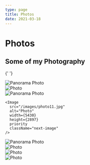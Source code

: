 ```yaml
---
type: page
title: Photos
date: 2021-03-18
---
```


# Photos


<div className="photo-title">
  <h2>Some of my Photography</h2>
</div>

<div className="photo-gallery">

{' '}

<div className="wrapper">
  <div className="full-width-container">
    <Image
      src="/images/photo_pano1.jpg"
      alt="Panorama Photo"
      width={13473}
      height={3804}
      priority
      className="next-image pano-img"
    />
  </div>
</div>

<div className="pano-container">
  <Image
    src="/images/photo14.jpg"
    alt="Photo"
    width={9974}
    height={4995}
    priority
    className="next-image"
  />
</div>

<div className="wrapper">
  <div className="full-width-container">
    <Image
      src="/images/photo_pano2.jpg"
      alt="Panorama Photo"
      width={8384}
      height={3278}
      priority
      className="next-image pano-img"
    />
  </div>
</div>

<div className="pano-container">

    <Image
      src="/images/photo11.jpg"
      alt="Photo"
      width={5430}
      height={2897}
      priority
      className="next-image"
    />

</div>

<div className="pano-container">
  <Image
    src="/images/photo_pano3.jpg"
    alt="Panorama Photo"
    width={5474}
    height={2923}
    priority
    className="next-image pano-img"
  />
</div>

<div className="img-container">
  <Image
    src="/images/photo13.jpg"
    alt="Photo"
    width={5083}
    height={3389}
    priority
    className="next-image"
  />
</div>

<div className="pano-container">
  <Image
    src="/images/photo12.bmp"
    alt="Photo"
    width={4558}
    height={3568}
    priority
    className="next-image"
  />
</div>

<div className="wrapper">
  <div className="full-width-container">
    <Image
      src="/images/photo15.png"
      alt="Photo"
      width={5450}
      height={3633}
      priority
      className="next-image"
    />
  </div>
</div>

</div>
